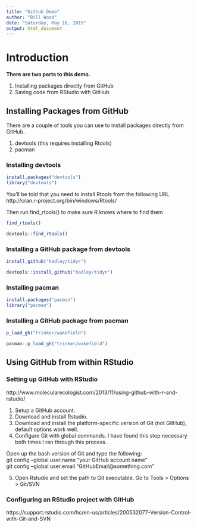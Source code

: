 ```yaml
---
title: "Github Demo"
author: "Bill Wood"
date: "Saturday, May 16, 2015"
output: html_document
---
```


# Introduction

**There are two parts to this demo.**

1. Installing packages directly from GitHub
2. Saving code from RStudio with GitHub


## Installing Packages from GitHub

There are a couple of tools you can use to install packages directly from GitHub.

1. devtools (this requires installing Rtools)
2. pacman

### Installing devtools

```r
install.packages("devtools")
library("devtools")
```

You'll be told that you need to install Rtools from the following URL
http://cran.r-project.org/bin/windows/Rtools/

Then run find_rtools() to make sure R knows where to find them

```r
find_rtools()
```
```r
devtools::find_rtools()
```

### Installing a GitHub package from devtools

```r
install_github("hadley/tidyr")
```
```r
devtools::install_github("hadley/tidyr")
```

### Installing pacman

```r
install.packages("pacman")
library("pacman")
```

### Installing a GitHub package from pacman

```r
p_load_gh("trinker/wakefield")
```
```r
pacman::p_load_gh("trinker/wakefield")
```


## Using GitHub from within RStudio

### Setting up GitHub with RStudio

http://www.molecularecologist.com/2013/11/using-github-with-r-and-rstudio/

1. Setup a GitHub account.
2. Download and install Rstudio.
3. Download and install the platform-specific version of Git (not GitHub), default options   work well.
4. Configure Git with global commands. I have found this step necessary both times I ran through this process. 

Open up the bash version of Git and type the following:         
  git config –global user.name “your GitHub account name”                                                     
  git config –global user.email “GitHubEmail@something.com”

5. Open Rstudio and set the path to Git executable. Go to Tools > Options > Git/SVN 

### Configuring an RStudio project with GitHub



https://support.rstudio.com/hc/en-us/articles/200532077-Version-Control-with-Git-and-SVN
